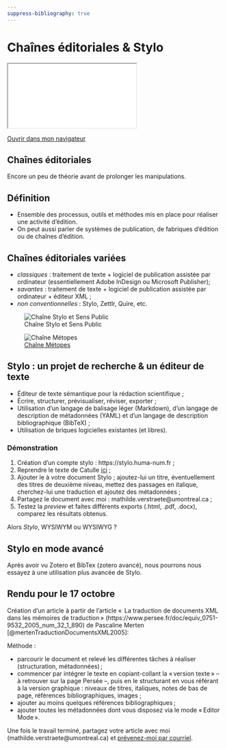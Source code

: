 ```yaml
---
suppress-bibliography: true
---
```


# Chaînes éditoriales & Stylo 

::: {.content-visible when-format="html" unless-format="revealjs"}

```{=html}
<iframe src="_slides/stylo.html"></iframe>
```
[Ouvrir dans mon navigateur](_slides/stylo.html){target="_blank"} 

::: 

## Chaînes éditoriales  

Encore un peu de théorie avant de prolonger les manipulations. 

## Définition 

- Ensemble des processus, outils et méthodes mis en place pour réaliser une activité d’édition.
- On peut aussi parler de systèmes de publication, de fabriques d’édition ou de chaînes d’édition. 

## Chaînes éditoriales variées 

- *classiques* : traitement de texte + logiciel de publication assistée par ordinateur (essentiellement Adobe InDesign ou Microsoft Publisher); 
- *savantes* : traitement de texte + logiciel de publication assistée par ordinateur + éditeur XML ; 
- *non conventionnelles* : Stylo, Zettlr, Quire, etc.

![Chaîne Stylo et Sens Public](img/chaine-stylo-sp.png)

</section>
<section>

![[Chaîne Métopes](https://distam.hypotheses.org/4102)](img/metopes.png)

## Stylo : un projet de recherche & un éditeur de texte 

- Éditeur de texte sémantique pour la rédaction scientifique ; 
- Écrire, structurer, prévisualiser, réviser, exporter ; 
- Utilisation d’un langage de balisage léger (Markdown), d’un langage de description de métadonnées (YAML) et d’un langage de  description bibliographique (BibTeX) ; 
- Utilisation de briques logicielles existantes (et libres). 

### Démonstration

1. Création d'un compte stylo : https://stylo.huma-num.fr ; 
2. Reprendre le texte de Catulle [ici](plein-texte.qmd#poids) ; 
3. Ajouter le à votre document Stylo ; ajoutez-lui un titre, éventuellement des titres de deuxième niveau, mettez des passages en italique, cherchez-lui une traduction et ajoutez des métadonnées ; 
4. Partagez le document avec moi : mathilde.verstraete@umontreal.ca ; 
5. Testez la *preview* et faites différents exports (.html, .pdf, .docx), comparez les résultats obtenus. 

Alors *Stylo*, WYSIWYM ou WYSIWYG ? 

## Stylo en mode avancé 

Après avoir vu Zotero et BibTex (zotero avancé), nous pourrons nous essayez à une utilisation plus avancée de Stylo. 

## Rendu pour le 17 octobre 

Création d’un article à partir de l’article «  La traduction de documents XML dans les mémoires de traduction » (https://www.persee.fr/doc/equiv_0751-9532_2005_num_32_1_890) de Pascaline Merten [@mertenTraductionDocumentsXML2005]:

Méthode :

- parcourir le document et relevé les différentes tâches à réaliser (structuration, métadonnées) ; 
- commencer par intégrer le texte en copiant-collant la « version texte » -- à retrouver sur la page Persée --, puis en le structurant en vous référant à la version graphique : niveaux de titres, italiques, notes de bas de page, références bibliographiques, images ;
- ajouter au moins quelques références bibliographiques ; 
- ajouter toutes les métadonnées dont vous disposez via le mode « Editor Mode ». 

Une fois le travail terminé, partagez votre article avec moi (mathilde.verstraete@umontreal.ca) et [prévenez-moi par courriel](mailto:mathilde.verstraete@umontreal.ca).